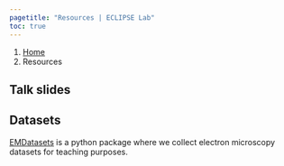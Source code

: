 ```yaml
---
pagetitle: "Resources | ECLIPSE Lab"
toc: true
---
```


```{=html}
<nav aria-label="breadcrumb">
  <ol class="breadcrumb">
    <li class="breadcrumb-item"><a href="index.html">Home</a></li>
    <li class="breadcrumb-item active" aria-current="page">Resources</li>
  </ol>
</nav>
```

## Talk slides

## Datasets

[EMDatasets](http://www.pelzlab.science/EMDatasets/) is a python package where we collect electron microscopy datasets for teaching purposes.


